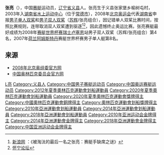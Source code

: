 {{otheruses|张亮}}
{{Infobox sportsperson
| name = 张亮
| image = 
| nationality = 
| birth_date = {{birth date and age|1987|1|14|df=y}}
| birth_place = {{CHN}}[[辽宁省|辽宁省]][[锦州市|锦州市]][[义县|义县]]
| height = {{height|m=1.90}}
| weight = {{weight|kg=90}}
| country = {{CHN}}
| sport = [[赛艇|赛艇]]
| event = 雙人雙槳
| club = 
| medaltemplates =
{{MedalSport|男子[[赛艇|赛艇]]}}
{{MedalCountry|{{CHN}}}}
{{MedalCompetition|[[奧林匹克運動會|奧林匹克運動會]] [[File:Olympic_rings.svg|30px]]}}
{{MedalBronze|[[2020年夏季奧林匹克運動會|2020年 東京]]|[[2020年夏季奧林匹克運動會划船男子雙人雙槳比賽|雙人雙槳]]}}
{{MedalCompetition|[[世界赛艇锦标赛|世界赛艇锦标赛]]}}
{{MedalGold|[[2019年世界赛艇锦标赛|2019年 奥滕斯海姆]]|雙人雙槳}}
{{MedalCompetition|[[亞洲運動會|亞洲運動會]] [[File:Asian_Games_logo.svg|20px]]}}
{{MedalGold|[[2010年亞洲運動會|2010年 廣州]]|[[2010年亞洲運動會划船比賽|雙人雙槳]]}}
{{MedalGold|[[2014年亞洲運動會|2014年 仁川]]|[[2014年亞洲運動會划船比賽|雙人雙槳]]}}
{{MedalGold|[[2018年亞洲運動會|2018年 雅加達]]|[[2018年亞洲運動會划船比賽|單人雙槳]]}}
}}

'''张亮'''（{{bd|1987年|1月14日||catIdx=Zhang,张}}），中国[[赛艇|赛艇]]运动员，[[辽宁省|辽宁省]][[义县|义县]]人。张亮生于义县张家堡乡榆树屯村，2003年入[[湖南省水上运动中心|湖南省水上运动中心]]（位于[[常德市|常德市]]），2008年[[2008年夏季奥林匹克运动会|北京奥运会]]代表[[湖南体育|湖南省]]申报[[2008年夏季奧林匹克運動會賽艇比賽—男子單人雙槳|男子单人双桨]]和[[2008年夏季奧林匹克運動會賽艇比賽—男子雙人雙槳|男子双人双桨]]（[[苏辉|苏辉]]/张亮组合），因记错单人双桨比赛时间，按照比赛规则，连带取消双人双桨遭到驱逐<ref>[http://2008.sina.com.cn/cn/ro/2008-08-23/2100252886.shtml 新浪网] {{Wayback|url=http://2008.sina.com.cn/cn/ro/2008-08-23/2100252886.shtml |date=20180826044034 }}：《被淘汰的最后一名之张亮：赛艇手缺席之谜》</ref><ref>[http://www.huainingbbs.com/viewthread.php?tid=42490 怀宁论坛]{{dead link|date=2018年2月 |bot=InternetArchiveBot |fix-attempted=yes }}</ref>，因此遗憾终止奥运比赛。张亮赛艇最好成绩为2008年[[赛艇世界杯赛|赛艇世界杯赛]][[瑞士|瑞士]][[卢塞恩|卢塞恩]]站男子双人双桨（苏辉/张亮组合）第4名，2007年[[荷兰|荷兰]][[阿姆斯特丹|阿姆斯特丹]]赛艇世界杯赛男子单人艇第8名。

== 来源 ==
<references />
* [http://2008.olympic.cn/ 2008年北京奥组委官方网] {{Wayback|url=http://2008.olympic.cn/ |date=20080905005640 }}
* [http://archery.sport.org.cn 中国奥林匹克委员会官方网] {{Wayback|url=http://archery.sport.org.cn/ |date=20200806135012 }}

{{世界赛艇锦标赛男子双人双桨冠军}}

{{DEFAULTSORT:Zhang Liang}}
[[Category:张姓|L亮]]
[[Category:义县人|Category:义县人]]
[[Category:中国男子赛艇运动员|Category:中国男子赛艇运动员]]
[[Category:中国奥运赛艇运动员|Category:中国奥运赛艇运动员]]
[[Category:2012年夏季奧林匹克運動會划船運動員|Category:2012年夏季奧林匹克運動會划船運動員]]
[[Category:2020年夏季奧林匹克運動會划船運動員|Category:2020年夏季奧林匹克運動會划船運動員]]
[[Category:2020年夏季奧林匹克運動會獎牌得主|Category:2020年夏季奧林匹克運動會獎牌得主]]
[[Category:中國奧林匹克運動會銅牌得主|Category:中國奧林匹克運動會銅牌得主]]
[[Category:奧林匹克運動會划船獎牌得主|Category:奧林匹克運動會划船獎牌得主]]
[[Category:2010年亞洲運動會划船運動員|Category:2010年亞洲運動會划船運動員]]
[[Category:2014年亞洲運動會划船運動員|Category:2014年亞洲運動會划船運動員]]
[[Category:2018年亞洲運動會划船運動員|Category:2018年亞洲運動會划船運動員]]
[[Category:2010年亚洲运动会金牌得主|Category:2010年亚洲运动会金牌得主]]
[[Category:2014年亞洲運動會金牌得主|Category:2014年亞洲運動會金牌得主]]
[[Category:2018年亞洲運動會金牌得主|Category:2018年亞洲運動會金牌得主]]
[[Category:中国亚洲运动会金牌得主|Category:中国亚洲运动会金牌得主]]